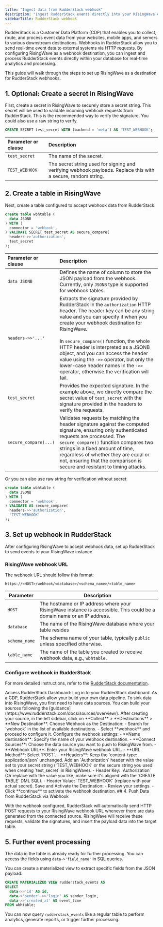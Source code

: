 ```yaml
---
title: "Ingest data from RudderStack webhook"
description: "Ingest RudderStack events directly into your RisingWave database for real-time processing and analytics."
sidebarTitle: RudderStack webhook
---
```


RudderStack is a Customer Data Platform (CDP) that enables you to collect, route, and process event data from your websites, mobile apps, and servers to various downstream destinations. Webhooks in RudderStack allow you to send real-time event data to external systems via HTTP requests. By configuring RisingWave as a webhook destination, you can ingest and process RudderStack events directly within your database for real-time analytics and processing.

This guide will walk through the steps to set up RisingWave as a destination for RudderStack webhooks.

## 1. Optional: Create a secret in RisingWave

First, create a secret in RisingWave to securely store a secret string. This secret will be used to validate incoming webhook requests from RudderStack. This is the recommended way to verify the signature. You could also use a raw string to verify.

```sql
CREATE SECRET test_secret WITH (backend = 'meta') AS 'TEST_WEBHOOK';
```

| Parameter or clause | Description |
| :--------- | :-----------|
|`test_secret`| The name of the secret.|
| `TEST_WEBHOOK`| The secret string used for signing and verifying webhook payloads. Replace this with a secure, random string.|

## 2. Create a table in RisingWave

Next, create a table configured to accept webhook data from RudderStack.

```sql
create table wbhtable (
  data JSONB
) WITH (
  connector = 'webhook',
) VALIDATE SECRET test_secret AS secure_compare(
  headers->>'authorization',
  test_secret
);
```

| Parameter or clause | Description |
| :--------- | :-----------|
| `data JSONB` | Defines the name of column to store the JSON payload from the webhook. Currently, only `JSONB` type is supported for webhook tables. |
| `headers->>'...'` | Extracts the signature provided by RudderStack in the `authorization` HTTP header. The header key can be any string value and you can specify it when you create your webhook destination for RisingWave. <br/> <br/> In `secure_compare()` function, the whole HTTP header is interpreted as a JSONB object, and you can access the header value using the `->>` operator, but only the lower-case header names in the `->>` operator, otherwise the verification will fail. |
| `test_secret` | Provides the expected signature. In the example above, we directly compare the secret value of `test_secret` with the signature provided in the headers to verify the requests. |
| `secure_compare(...)` | Validates requests by matching the header signature against the computed signature, ensuring only authenticated requests are processed. The `secure_compare()` function compares two strings in a fixed amount of time, regardless of whether they are equal or not, ensuring that the comparison is secure and resistant to timing attacks. |

Or you can also use raw string for verification without secret:

```sql
create table wbhtable (
  data JSONB
) WITH (
  connector = 'webhook',
) VALIDATE AS secure_compare(
  headers->>'authorization',
  'TEST_WEBHOOK'
);
```

## 3. Set up webhook in RudderStack

After configuring RisingWave to accept webhook data, set up RudderStack to send events to your RisingWave instance.

### RisingWave webhook URL

The webhook URL should follow this format:
```
https://<HOST>/webhook/<database>/<schema_name>/<table_name>
```

| Parameter | Description |
|-----------|-------------|
| `HOST` | The hostname or IP address where your RisingWave instance is accessible. This could be a domain name or an IP address. |
| `database` | The name of the RisingWave database where your table resides |
| `schema_name` | The schema name of your table, typically `public` unless specified otherwise. |
| `table_name` | The name of the table you created to receive webhook data, e.g., `wbhtable`. |


### Configure webhook in RudderStack

For more detailed instructions, refer to the [RudderStack documentation](https://www.rudderstack.com/docs/destinations/webhooks/setup-guide/).

<Steps>
<Step>
Access RudderStack Dashboard: Log in to your RudderStack dashboard.
</Step>
<Step>
As a CDP, RudderStack allow your build your own data pipeline. To sink data into RisingWave, you first need to have data sources. You can build your sources following the [guidance](https://www.rudderstack.com/docs/sources/overview/).
After creating your source, in the left sidebar, click on **Collect** > **Destinations** > **New Destination**. 
</Step>
<Step>
Choose Webhook as the Destination:
- Search for `webhook` in the list of available destinations.
- Select **webhook** and proceed to configure it.
</Step>
<Step>
Configure the webhook settings: 
    - **Name destination**: Specify the name of your webhook destination.
    - **Connect Sources**: Choose the data source you want to push to RisingWave from.
    - **Webhook URL**: Enter your RisingWave webhook URL. 
    - **URL Method**: Select `POST`. 
    - **Headers**: Keep the `content-type: application/json` unchanged. Add an `Authorization` header with the value set to your secret string ('TEST_WEBHOOK' or the secure string you used when creating `test_secret` in RisingWave).
      - Header Key: `Authorization` (Or replace with the value you like, make sure it's aligned with the `CREATE TABLE` DML SQL).
      - Header Value: `TEST_WEBHOOK` (replace with your actual secret).
</Step>
<Step>
Save and Activate the Destination:
- Review your settings.
- Click **continue** to activate the webhook destination.
</Step>
</Steps>
## 4. Push Data from RudderStack via Webhook

With the webhook configured, RudderStack will automatically send HTTP POST requests to your RisingWave webhook URL whenever there are data generated from the connected source. RisingWave will receive these requests, validate the signatures, and insert the payload data into the target table.

## 5. Further event processing

The data in the table is already ready for further processing. You can access the fields using `data->'field_name'` in SQL queries.

You can create a materialized view to extract specific fields from the JSON payload.

```sql
CREATE MATERIALIZED VIEW rudderstack_events AS
SELECT
  data->>'id' AS id,
  data->'sender'->>'login' AS sender_login,
  data->>'created_at' AS event_time
FROM wbhtable;
```

You can now query `rudderstack_events` like a regular table to perform analytics, generate reports, or trigger further processing.